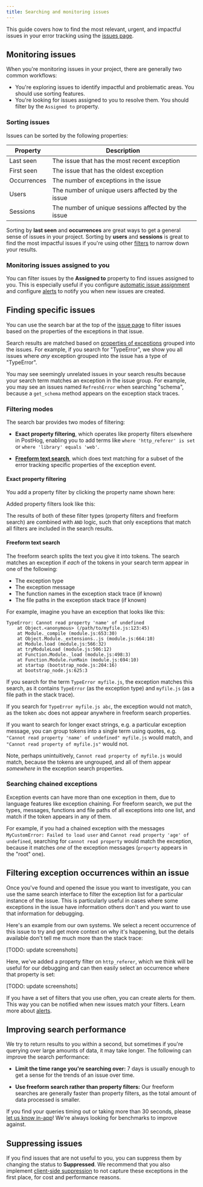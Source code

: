 ```yaml
---
title: Searching and monitoring issues
---
```


This guide covers how to find the most relevant, urgent, and impactful issues in your error tracking using the [issues page](https://us.posthog.com/error_tracking).

## Monitoring issues

When you're monitoring issues in your project, there are generally two common workflows:

- You're exploring issues to identify impactful and problematic areas. You should use sorting features.
- You're looking for issues assigned to you to resolve them. You should filter by the `Assigned to` property.

### Sorting issues 

Issues can be sorted by the following properties:

| Property | Description |
| --- | --- |
| Last seen | The issue that has the most recent exception |
| First seen | The issue that has the oldest exception |
| Occurrences | The number of exceptions in the issue |
| Users | The number of unique users affected by the issue |
| Sessions | The number of unique sessions affected by the issue |

Sorting by **last seen** and **occurrences** are great ways to get a general sense of issues in your project. Sorting by **users** and **sessions** is great to find the most impactful issues if you're using other [filters](#finding-specific-issues) to narrow down your results.

### Monitoring issues assigned to you

You can filter issues by the **Assigned to** property to find issues assigned to you. This is especially useful if you configure [automatic issue assignment](/docs/error-tracking/assigning-issues) and configure [alerts](/docs/error-tracking/alerts) to notify you when new issues are created.

## Finding specific issues

You can use the search bar at the top of the [issue page](https://us.posthog.com/error_tracking) to filter issues based on the properties of the exceptions in that issue.

Search results are matched based on [properties of exceptions](TODO) grouped into the issues. For example, if you search for "TypeError", we show you all issues where *any* exception grouped into the issue has a type of "TypeError".


<CalloutBox icon="IconInfo" title="Unrelated results" type="info">

You may see seemingly unrelated issues in your search results because your search term matches an exception in the issue group. For example, you may see an issues named `RefreshError` when searching "schema", because a `get_schema` method appears on the exception stack traces.

</CalloutBox>

### Filtering modes

The search bar provides two modes of filtering:

- **Exact property filtering**, which operates like property filters elsewhere in PostHog, enabling you to add terms like `where 'http_referer' is set` or `where 'library' equals 'web'`.

- [**Freeform text search**](#freeform-text-search), which does text matching for a subset of the error tracking specific properties of the exception event.

#### Exact property filtering

You add a property filter by clicking the property name shown here:

<ProductScreenshot
    imageLight="https://res.cloudinary.com/dmukukwp6/image/upload/filtering_issues_light_2b2dd25208.png"
    imageDark="https://res.cloudinary.com/dmukukwp6/image/upload/filtering_issues_dark_17d1e67da6.png"
    alt="Adding a property to the property filter"
    classes="rounded"
/>

Added property filters look like this:

<ProductScreenshot
  imageLight="https://res.cloudinary.com/dmukukwp6/image/upload/added_property_filter_1e823a16e9.png"
  imageDark="https://res.cloudinary.com/dmukukwp6/image/upload/property_filter_added_dark_2d4c065baa.png"
  alt="Search bar with property filter"
  classes="rounded"
/>

The results of both of these filter types (property filters and freeform search) are combined with `AND` logic, such that only exceptions that match all filters are included in the search results.

#### Freeform text search

The freeform search splits the text you give it into tokens. The search matches an exception if *each* of the tokens in your search term appear in one of the following:
- The exception type
- The exception message
- The function names in the exception stack trace (if known)
- The file paths in the exception stack trace (if known)

For example, imagine you have an exception that looks like this:

```
TypeError: Cannot read property 'name' of undefined
    at Object.<anonymous> (/path/to/myfile.js:123:45)
    at Module._compile (module.js:653:30)
    at Object.Module._extensions..js (module.js:664:10)
    at Module.load (module.js:566:32)
    at tryModuleLoad (module.js:506:12)
    at Function.Module._load (module.js:498:3)
    at Function.Module.runMain (module.js:694:10)
    at startup (bootstrap_node.js:204:16)
    at bootstrap_node.js:625:3
```

If you search for the term `TypeError myfile.js`, the exception matches this search, as it contains `TypeError` (as the exception type) and `myfile.js` (as a file path in the stack trace). 

If you search for `TypeError myfile.js abc`, the exception would not match, as the token `abc` does not appear anywhere in freeform search properties. 

If you want to search for longer exact strings, e.g. a particular exception message, you can group tokens into a single term using quotes, e.g. `"Cannot read property 'name' of undefined" myfile.js` would match, and `"Cannot read property of myfile.js"` would not. 

Note, perhaps unintuitively, `Cannot read property of myfile.js` would match, because the tokens are ungrouped, and all of them appear *somewhere* in the exception search properties.

### Searching chained exceptions

Exception events can have more than one exception in them, due to language features like exception chaining. For freeform search, we put the types, messages, functions and file paths of all exceptions into one list, and match if the token appears in any of them. 

For example, if you had a chained exception with the messages `MyCustomError: Failed to load user` and `Cannot read property 'age' of undefined`, searching for `cannot read property` would match the exception, because it matches *one* of the exception messages (`property` appears in the "root" one).

## Filtering exception occurrences within an issue

Once you've found and opened the issue you want to investigate, you can use the same search interface to filter the exception list for a particular instance of the issue. This is particularly useful in cases where some exceptions in the issue have information others don't and you want to use that information for debugging.

Here's an example from our own systems. We select a recent occurrence of this issue to try and get more context on why it's happening, but the details available don't tell me much more than the stack trace:

<ProductScreenshot
  imageLight="https://res.cloudinary.com/dmukukwp6/image/upload/unfiltered_exception_list_8cdbf735c0.png"
  imageDark="https://res.cloudinary.com/dmukukwp6/image/upload/exception_list_unfiltered_dark_200b8be303.png"
  alt="An issue, with an unfiltered exception list"
  classes="rounded"
/>

[TODO: update screenshots]

Here, we've added a property filter on `http_referer`, which we think will be useful for our debugging and can then easily select an occurrence where that property is set:

<ProductScreenshot
  imageLight="https://res.cloudinary.com/dmukukwp6/image/upload/filtered_exception_list_7b51efa94f.png"
  imageDark="https://res.cloudinary.com/dmukukwp6/image/upload/exception_list_filtered_dark_70a70d9ce9.png"
  alt="An issue, with a filtered exception list"
  classes="rounded"
/>

[TODO: update screenshots]

<CalloutBox icon="IconInfo" title="Alerts" type="info">

If you have a set of filters that you use often, you can create alerts for them. This way you can be notified when new issues match your filters. Learn more about [alerts](/docs/error-tracking/alerts).

</CalloutBox>

## Improving search performance

We try to return results to you within a second, but sometimes if you're querying over large amounts of data, it may take longer. The following can improve the search performance:

- **Limit the time range you're searching over:** 7 days is usually enough to get a sense for the trends of an issue over time.

- **Use freeform search rather than property filters:** Our freeform searches are generally faster than property filters, as the total amount of data processed is smaller.

If you find your queries timing out or taking more than 30 seconds, please [let us know in-app](https://us.posthog.com/#panel=support%3Afeedback%3Aerror_tracking%3Alow%3Atrue)! We're always looking for benchmarks to improve against.

## Suppressing issues

If you find issues that are not useful to you, you can suppress them by changing the status to **Suppressed**. We recommend that you also implement [client-side suppression](/docs/error-tracking/capture#suppressing-exceptions) to not capture these exceptions in the first place, for cost and performance reasons. 